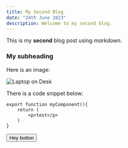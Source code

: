 ```yaml
---
title: My Second Blog
date: "24th June 2023"
description: Welcome to my second blog.
---
```


This is my **second** blog post using _markdown_.

### My subheading

Here is an image:

![Laptop on Desk](/laptop.jpg)

There is a code snippet below:

```
export function myComponent(){
    return (
        <p>test</p>
    )
}
```

<Button>Hey button</Button>
